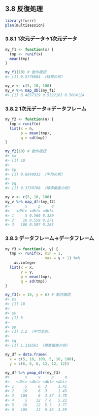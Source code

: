 ## 3.8 反復処理

```r
library(furrr)
plan(multisession)
```

### 3.8.1 1次元データ→1次元データ

```r
my_f1 <- function(x) {
  tmp <- runif(x)
  mean(tmp)
}

my_f1(10) # 動作確認
#> [1] 0.5776604 （結果の例）
```

```r
my_v <- c(5, 10, 100)
my_v %>% map_dbl(my_f1)
#> [1] 0.4857329 0.5322183 0.5084124
```

### 3.8.2 1次元データ→データフレーム

```r
my_f2 <- function(n) {
  tmp = runif(n)
  list(x = n,
       p = mean(tmp),
       q = sd(tmp))
}

my_f2(10) # 動作確認
#> $x
#> [1] 10
#> 
#> $p
#> [1] 0.6840032 （平均の例）
#> 
#> $q
#> [1] 0.3750788 （標準偏差の例）
```

```r
my_v <- c(5, 10, 100)
my_v %>% map_dfr(my_f2)
#>       x     p     q
#>   <dbl> <dbl> <dbl>
#> 1     5 0.560 0.320
#> 2    10 0.559 0.271
#> 3   100 0.507 0.283
```

### 3.8.3 データフレーム→データフレーム

```r
my_f3 = function(x, y) {
  tmp <- runif(x, min = 1,
                  max = y + 1) %>%
    as.integer
  list(x = x,
       y = y,
       p = mean(tmp),
       q = sd(tmp))
}

my_f3(x = 10, y = 6) # 動作確認
#> $x
#> [1] 10
#> 
#> $y
#> [1] 6
#> 
#> $p
#> [1] 3.2 （平均の例）
#> 
#> $q
#> [1] 1.316561 （標準偏差の例）
```

```r
my_df = data.frame(
  x = c(5, 10, 100, 5, 10, 100),
  y = c(6, 6, 6, 12, 12, 12))

my_df %>% pmap_dfr(my_f3)
#>       x     y     p     q
#>   <dbl> <dbl> <dbl> <dbl>
#> 1     5     6  3     1.41
#> 2    10     6  3     1.49
#> 3   100     6  3.57  1.78
#> 4     5    12  7.6   5.22
#> 5    10    12  5.7   3.77
#> 6   100    12  6.36  3.59
```

